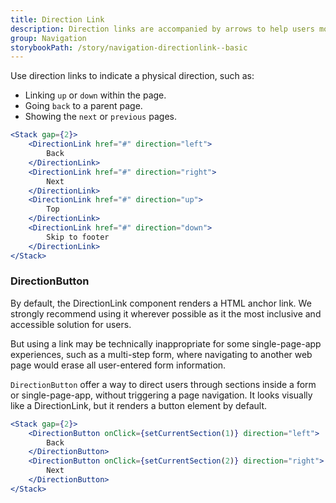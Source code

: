 ```yaml
---
title: Direction Link
description: Direction links are accompanied by arrows to help users move quickly to other parts of the page or through a process.
group: Navigation
storybookPath: /story/navigation-directionlink--basic
---
```


Use direction links to indicate a physical direction, such as:

- Linking `up` or `down` within the page.
- Going `back` to a parent page.
- Showing the `next` or `previous` pages.

```jsx live
<Stack gap={2}>
	<DirectionLink href="#" direction="left">
		Back
	</DirectionLink>
	<DirectionLink href="#" direction="right">
		Next
	</DirectionLink>
	<DirectionLink href="#" direction="up">
		Top
	</DirectionLink>
	<DirectionLink href="#" direction="down">
		Skip to footer
	</DirectionLink>
</Stack>
```

### DirectionButton

By default, the DirectionLink component renders a HTML anchor link. We strongly recommend using it wherever possible as it the most inclusive and accessible solution for users.

But using a link may be technically inappropriate for some single-page-app experiences, such as a multi-step form, where navigating to another web page would erase all user-entered form information.

`DirectionButton` offer a way to direct users through sections inside a form or single-page-app, without triggering a page navigation. It looks visually like a DirectionLink, but it renders a button element by default.

```jsx
<Stack gap={2}>
	<DirectionButton onClick={setCurrentSection(1)} direction="left">
		Back
	</DirectionButton>
	<DirectionButton onClick={setCurrentSection(2)} direction="right">
		Next
	</DirectionButton>
</Stack>
```
